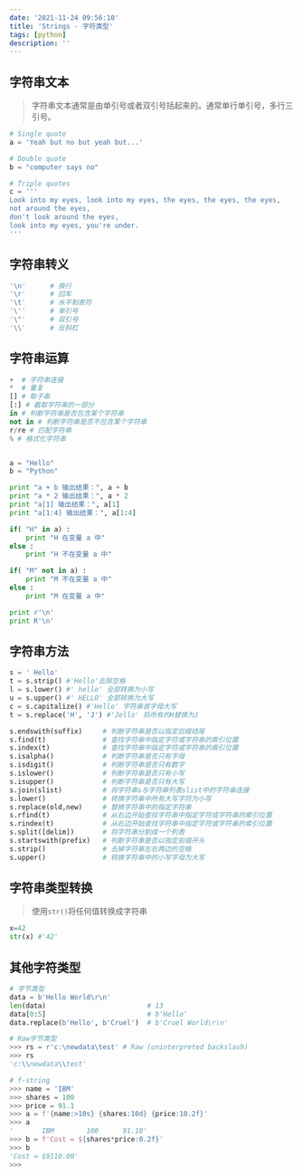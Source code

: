 ```yaml
---
date: '2021-11-24 09:56:10'
title: 'Strings - 字符类型'
tags: [python]
description: ''
---
```


## 字符串文本

> 字符串文本通常是由单引号或者双引号括起来的。通常单行单引号，多行三引号。

```python
# Single quote
a = 'Yeah but no but yeah but...'

# Double quote
b = "computer says no"

# Triple quotes
c = '''
Look into my eyes, look into my eyes, the eyes, the eyes, the eyes,
not around the eyes,
don't look around the eyes,
look into my eyes, you're under.
'''
```

## 字符串转义

```python
'\n'      # 换行
'\r'      # 回车
'\t'      # 水平制表符
'\''      # 单引号
'\"'      # 双引号
'\\'      # 反斜杠
```

## 字符串运算

```python
+  # 字符串连接
*  # 重复
[] # 取子串
[:] # 截取字符串的一部分
in # 判断字符串是否包含某个字符串
not in # 判断字符串是否不包含某个字符串
r/re # 匹配字符串
% # 格式化字符串


a = "Hello"
b = "Python"

print "a + b 输出结果：", a + b
print "a * 2 输出结果：", a * 2
print "a[1] 输出结果：", a[1]
print "a[1:4] 输出结果：", a[1:4]

if( "H" in a) :
    print "H 在变量 a 中"
else :
    print "H 不在变量 a 中"

if( "M" not in a) :
    print "M 不在变量 a 中"
else :
    print "M 在变量 a 中"

print r'\n'
print R'\n'
```

## 字符串方法

```python
s = ' Hello'
t = s.strip() #'Hello'去除空格
l = s.lower() #' hello' 全部转换为小写
u = s.upper() #' HELLO' 全部转换为大写
c = s.capitalize() #'Hello' 字符串首字母大写
t = s.replace('H', 'J') #'Jello' 将所有的H替换为J

s.endswith(suffix)     # 判断字符串是否以指定后缀结尾
s.find(t)              # 查找字符串中指定字符或字符串的索引位置
s.index(t)             # 查找字符串中指定字符或字符串的索引位置
s.isalpha()            # 判断字符串是否只有字母
s.isdigit()            # 判断字符串是否只有数字
s.islower()            # 判断字符串是否只有小写
s.isupper()            # 判断字符串是否只有大写
s.join(slist)          # 将字符串s与字符串列表slist中的字符串连接
s.lower()              # 转换字符串中所有大写字符为小写
s.replace(old,new)     # 替换字符串中的指定字符串
s.rfind(t)             # 从右边开始查找字符串中指定字符或字符串的索引位置
s.rindex(t)            # 从右边开始查找字符串中指定字符或字符串的索引位置
s.split([delim])       # 将字符串分割成一个列表
s.startswith(prefix)   # 判断字符串是否以指定前缀开头
s.strip()              # 去掉字符串左右两边的空格
s.upper()              # 转换字符串中的小写字母为大写
```

## 字符串类型转换

> 使用`str()`将任何值转换成字符串

```python
x=42
str(x) #'42'
```

## 其他字符类型

```python
# 字节类型
data = b'Hello World\r\n'
len(data)                         # 13
data[0:5]                         # b'Hello'
data.replace(b'Hello', b'Cruel')  # b'Cruel World\r\n'

# Raw字节类型
>>> rs = r'c:\newdata\test' # Raw (uninterpreted backslash)
>>> rs
'c:\\newdata\\test'

# f-string
>>> name = 'IBM'
>>> shares = 100
>>> price = 91.1
>>> a = f'{name:>10s} {shares:10d} {price:10.2f}'
>>> a
'       IBM        100      91.10'
>>> b = f'Cost = ${shares*price:0.2f}'
>>> b
'Cost = $9110.00'
>>>
```
